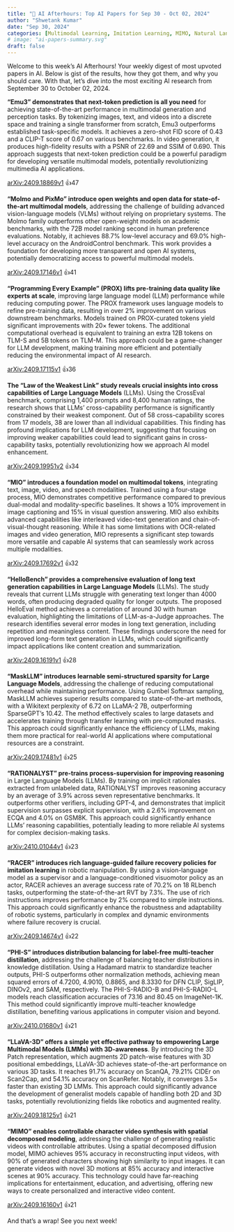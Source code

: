 ```yaml
---
title: "🌙 AI Afterhours: Top AI Papers for Sep 30 - Oct 02, 2024"
author: "Shwetank Kumar"
date: "Sep 30, 2024"
categories: [Multimodal Learning, Imitation Learning, MIMO, Natural Language Processing, Multimodal Generation, Knowledge Distillation, 3D Computer Vision, Large Language Models, Multimodal Models]
# image: "ai-papers-summary.svg"
draft: false
---
```


Welcome to this week's AI Afterhours! Your weekly digest of most upvoted papers in AI. Below is gist of the results, how they got them, and why you should care. With that, let's dive into the most exciting AI research from September 30 to October 02, 2024.

**"Emu3" demonstrates that next-token prediction is all you need** for achieving state-of-the-art performance in multimodal generation and perception tasks. By tokenizing images, text, and videos into a discrete space and training a single transformer from scratch, Emu3 outperforms established task-specific models. It achieves a zero-shot FID score of 0.43 and a CLIP-T score of 0.67 on various benchmarks. In video generation, it produces high-fidelity results with a PSNR of 22.69 and SSIM of 0.690. This approach suggests that next-token prediction could be a powerful paradigm for developing versatile multimodal models, potentially revolutionizing multimedia AI applications.

[arXiv:2409.18869v1](https://arxiv.org/pdf/2409.18869v1) 👍47

**"Molmo and PixMo" introduce open weights and open data for state-of-the-art multimodal models**, addressing the challenge of building advanced vision-language models (VLMs) without relying on proprietary systems. The Molmo family outperforms other open-weight models on academic benchmarks, with the 72B model ranking second in human preference evaluations. Notably, it achieves 88.7% low-level accuracy and 69.0% high-level accuracy on the AndroidControl benchmark. This work provides a foundation for developing more transparent and open AI systems, potentially democratizing access to powerful multimodal models.

[arXiv:2409.17146v1](https://arxiv.org/pdf/2409.17146v1) 👍41

**"Programming Every Example" (PROX) lifts pre-training data quality like experts at scale**, improving large language model (LLM) performance while reducing computing power. The PROX framework uses language models to refine pre-training data, resulting in over 2% improvement on various downstream benchmarks. Models trained on PROX-curated tokens yield significant improvements with 20× fewer tokens. The additional computational overhead is equivalent to training an extra 12B tokens on TLM-S and 5B tokens on TLM-M. This approach could be a game-changer for LLM development, making training more efficient and potentially reducing the environmental impact of AI research.

[arXiv:2409.17115v1](https://arxiv.org/pdf/2409.17115v1) 👍36

**The "Law of the Weakest Link" study reveals crucial insights into cross capabilities of Large Language Models** (LLMs). Using the CrossEval benchmark, comprising 1,400 prompts and 8,400 human ratings, the research shows that LLMs' cross-capability performance is significantly constrained by their weakest component. Out of 58 cross-capability scores from 17 models, 38 are lower than all individual capabilities. This finding has profound implications for LLM development, suggesting that focusing on improving weaker capabilities could lead to significant gains in cross-capability tasks, potentially revolutionizing how we approach AI model enhancement.

[arXiv:2409.19951v2](https://arxiv.org/pdf/2409.19951v2) 👍34

**"MIO" introduces a foundation model on multimodal tokens**, integrating text, image, video, and speech modalities. Trained using a four-stage process, MIO demonstrates competitive performance compared to previous dual-modal and modality-specific baselines. It shows a 10% improvement in image captioning and 15% in visual question answering. MIO also exhibits advanced capabilities like interleaved video-text generation and chain-of-visual-thought reasoning. While it has some limitations with OCR-related images and video generation, MIO represents a significant step towards more versatile and capable AI systems that can seamlessly work across multiple modalities.

[arXiv:2409.17692v1](https://arxiv.org/pdf/2409.17692v1) 👍32

**"HelloBench" provides a comprehensive evaluation of long text generation capabilities in Large Language Models** (LLMs). The study reveals that current LLMs struggle with generating text longer than 4000 words, often producing degraded quality for longer outputs. The proposed HelloEval method achieves a correlation of around 30 with human evaluation, highlighting the limitations of LLM-as-a-Judge approaches. The research identifies several error modes in long text generation, including repetition and meaningless content. These findings underscore the need for improved long-form text generation in LLMs, which could significantly impact applications like content creation and summarization.

[arXiv:2409.16191v1](https://arxiv.org/pdf/2409.16191v1) 👍28

**"MaskLLM" introduces learnable semi-structured sparsity for Large Language Models**, addressing the challenge of reducing computational overhead while maintaining performance. Using Gumbel Softmax sampling, MaskLLM achieves superior results compared to state-of-the-art methods, with a Wikitext perplexity of 6.72 on LLaMA-2 7B, outperforming SparseGPT's 10.42. The method effectively scales to large datasets and accelerates training through transfer learning with pre-computed masks. This approach could significantly enhance the efficiency of LLMs, making them more practical for real-world AI applications where computational resources are a constraint.

[arXiv:2409.17481v1](https://arxiv.org/pdf/2409.17481v1) 👍25

**"RATIONALYST" pre-trains process-supervision for improving reasoning** in Large Language Models (LLMs). By training on implicit rationales extracted from unlabeled data, RATIONALYST improves reasoning accuracy by an average of 3.9% across seven representative benchmarks. It outperforms other verifiers, including GPT-4, and demonstrates that implicit supervision surpasses explicit supervision, with a 2.6% improvement on ECQA and 4.0% on GSM8K. This approach could significantly enhance LLMs' reasoning capabilities, potentially leading to more reliable AI systems for complex decision-making tasks.

[arXiv:2410.01044v1](https://arxiv.org/pdf/2410.01044v1) 👍23

**"RACER" introduces rich language-guided failure recovery policies for imitation learning** in robotic manipulation. By using a vision-language model as a supervisor and a language-conditioned visuomotor policy as an actor, RACER achieves an average success rate of 70.2% on 18 RLbench tasks, outperforming the state-of-the-art RVT by 7.3%. The use of rich instructions improves performance by 2% compared to simple instructions. This approach could significantly enhance the robustness and adaptability of robotic systems, particularly in complex and dynamic environments where failure recovery is crucial.

[arXiv:2409.14674v1](https://arxiv.org/pdf/2409.14674v1) 👍22

**"PHI-S" introduces distribution balancing for label-free multi-teacher distillation**, addressing the challenge of balancing teacher distributions in knowledge distillation. Using a Hadamard matrix to standardize teacher outputs, PHI-S outperforms other normalization methods, achieving mean squared errors of 4.7200, 4.9010, 0.8865, and 8.3330 for DFN CLIP, SigLIP, DINOv2, and SAM, respectively. The PHI-S-RADIO-B and PHI-S-RADIO-L models reach classification accuracies of 73.16 and 80.45 on ImageNet-1K. This method could significantly improve multi-teacher knowledge distillation, benefiting various applications in computer vision and beyond.

[arXiv:2410.01680v1](https://arxiv.org/pdf/2410.01680v1) 👍21

**"LLaVA-3D" offers a simple yet effective pathway to empowering Large Multimodal Models (LMMs) with 3D-awareness**. By introducing the 3D Patch representation, which augments 2D patch-wise features with 3D positional embeddings, LLaVA-3D achieves state-of-the-art performance on various 3D tasks. It reaches 91.7% accuracy on ScanQA, 79.21% CIDEr on Scan2Cap, and 54.1% accuracy on ScanRefer. Notably, it converges 3.5× faster than existing 3D LMMs. This approach could significantly advance the development of generalist models capable of handling both 2D and 3D tasks, potentially revolutionizing fields like robotics and augmented reality.

[arXiv:2409.18125v1](https://arxiv.org/pdf/2409.18125v1) 👍21

**"MIMO" enables controllable character video synthesis with spatial decomposed modeling**, addressing the challenge of generating realistic videos with controllable attributes. Using a spatial decomposed diffusion model, MIMO achieves 95% accuracy in reconstructing input videos, with 90% of generated characters showing high similarity to input images. It can generate videos with novel 3D motions at 85% accuracy and interactive scenes at 90% accuracy. This technology could have far-reaching implications for entertainment, education, and advertising, offering new ways to create personalized and interactive video content.

[arXiv:2409.16160v1](https://arxiv.org/pdf/2409.16160v1) 👍21

And that's a wrap! See you next week!